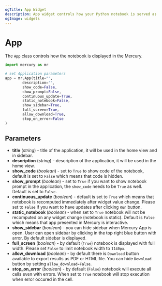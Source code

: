 ```yaml
---
ogTitle: App Widget 
description: App widget controls how your Python notebook is served as Web App.
ogImage: widgets
---
```


# App

The `App` class controls how the notebook is displayed in the Mercury.


```python
import mercury as mr

# set Application parameters
app = mr.App(title="",
        description="",
        show_code=False,
        show_prompt=False,
        continuous_update=True,
        static_notebook=False,
        show_sidebar=True,
        full_screen=True,
        allow_download=True,
        stop_on_error=False
)
```

## Parameters

- **title** (_string_) - title of the application, it will be used in the home view and in sidebar.
- **description** (_string_) - description of the application, it will be used in the home view.
- **show_code** (_boolean_) - set to `True` to show code of the notebook, default is set to `False` which means that code is hidden.
- **show_prompt** (_boolean_) - set to `True` if you want to show notebook prompt in the application, the `show_code` needs to be `True` as well. Default is set to `False`.
- **continuous_update** (_boolean_) - default is set to `True` which means that notebook is recomputed immediately after widget value change. Please set to `False` if you want to have updates after clicking `Run` button.
- **static_notebook** (_boolean_) - when set to `True` notebook will not be recomputed on any widget change (notebook is static). Default is `False` which means that app presented in Mercury is interactive.
- **show_sidebar** (_boolean_) - you can hide sidebar when Mercury App is open. User can open sidebar by clicking in the top right blue button with arror. By default sidebar is displayed.
- **full_screen** (_boolean_) - by default (`True`) notebook is displayed with full width. Please set `False` to limit notebook width to `1140px`.
- **allow_download** (_boolean_) - by default there is `Download` button available to export results as PDF or HTML file. You can hide `Download` button by setting `allow_download=False`.
- **stop_on_error** (_boolean_) - by default (`False`) notebook will execute all cells even with errors. When set to `True` notebook will stop execution when error occured in the cell.

